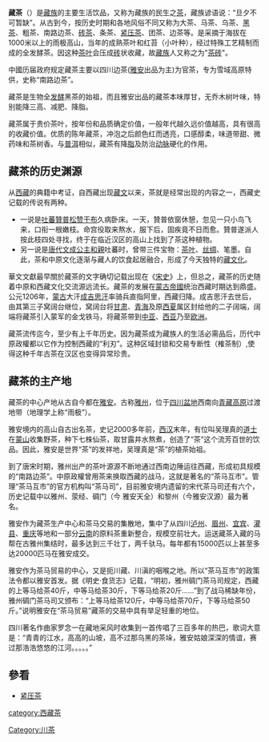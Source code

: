 '''藏茶'''（{{Bo|z=ཇ་སྦག་|w=ja sbag}}）是[[藏族|藏族]]的主要生活饮品，又称为藏族的民生之[[茶|茶]]，藏族谚语说：“旦夕不可暂缺”。从古到今，按历史时期和各地风俗不同又称为大茶、马茶、乌茶、[[黑茶|黑茶]]、粗茶、南路边茶、[[砖茶|砖茶]]、条茶、[[紧压茶|紧压茶]]、团茶、边茶等。是采摘于海拔在1000米以上的雨极高山，当年的成熟茶叶和红苔（小叶种），经过特殊工艺精制而成的全发酵茶。因这种[[茶叶|茶叶]]会压成[[砖|砖]]状收藏，故[[藏族|藏族]]人又称之为"[[茶砖|茶砖]]"。

中國历届政府规定藏茶主要以四川边茶([[雅安|雅安]]出品为主)为官茶，专为雪域高原特供，史称“南路边茶”。

藏茶是生物全[[发酵|发酵]]黑茶的始祖，而且雅安出品的藏茶本味厚甘，无乔木树叶味，特别能降三高、减肥、降脂。

藏茶属于贵价茶叶，按年份和品质确定价值，一般年代越久远价值越高，具有很高的收藏价值。优质的陈年藏茶，冲泡之后颜色红而透亮，口感醇柔，味道带甜、微药味和茶树香。与[[普洱|普洱]]相似，藏茶有降[[脂|脂]]及防治[[动脉|动脉]]硬化的作用。

==藏茶的历史渊源==
从[[西藏|西藏]]的典籍中考证，自西藏出现[[藏文|藏文]]以来，茶就是经常出现的内容之一，西藏史记载的传说有两种。
* 一说是[[吐蕃|吐蕃]][[贊普|贊普]][[松赞干布|松赞干布]]久病卧床。一天，贊普依窗休憩，忽见一只小鸟飞来，口衔一根嫩枝。命宫役取来熬水，服下后，固疾竟不日而愈。贊普遂派人按此枝四处寻找，终于在临近汉区的高山上找到了茶这种植物。
* 另一说是[[唐代|唐代]][[文成公主|文成公主]][[和親|和親]]吐蕃时，曾带三件宝物：[[茶叶|茶叶]]、[[丝绸|丝绸]]、笔墨。自此，茶和中原文化逐渐与藏人的饮食起居融合，形成了今天独特的[[藏文化|藏文化]]。

華文文獻最早關於藏茶的文字确切记载出现在《[[宋史|宋史]]》上，但总之，藏茶的历史随着中原和西藏文化交流源远流长。藏茶的发展在[[蒙古帝國|蒙古帝國]]统治西藏时期达到鼎盛。公元1206年，[[蒙古|蒙古]]大汗[[成吉思汗|成吉思汗]]率骑兵直指阿里，西藏归降。成吉思汗去世后，由其第三子窝阔台继位，窝阔台将[[甘肃|甘肃]]、[[青海|青海]]及原[[西夏|西夏]]属区封给他的二子阔端，阔端将藏茶引入蒙军的金戈铁马，将藏茶带到[[中亚|中亚]]、[[西亚|西亚]]乃至[[欧洲|欧洲]]。

藏茶流传迄今，至少有上千年历史。因为藏茶成为藏族人的生活必需品后，历代中原政權都以它作为控制西藏的“利刃”。这种区域封锁和交易专断性（榷茶制）,使得这种千年古茶在汉区也变得异常珍贵。

==藏茶的主产地==
藏茶的中心产地从古自今都在[[雅安|雅安]]。古称[[雅州|雅州]]，位于[[四川盆地|四川盆地]]西南向[[青藏高原|青藏高原]]过渡地带（地理学上称“雨极”）。

雅安境内的高山自古出名茶，史记2000多年前，[[西汉|西汉]]末年，有位叫吴理真的[[道士|道士]]在[[蒙山|蒙山]]收集野茶，种下七株仙茶，取甘露井水熬煮，创造了“茶”这个流芳百世的饮品。因此，雅安是世界“茶”的发祥地，吴理真是“茶”的植茶始祖。

到了唐宋时期，雅州出产的茶叶源源不断地通过西南边陲运往西藏，形成初具规模的“南路边茶”。中原政權曾用茶来换取西藏的战马，这就是著名的“茶马互市”。管理“茶马互市”的官方机构叫“茶马司”，目前雅安境内遗留的宋代茶马司还有六个，历史记载中以雅州、荥经、碉门（今 雅安天全）和黎州（今雅安汉源）最为著名。

雅安作为藏茶生产中心和茶马交易的集散地，集中了从四川[[泸州|泸州]]、[[眉州|眉州]]、[[宜宾|宜宾]]、[[灌县|灌县]]、[[重庆|重庆]]等地和一部分[[云南|云南]]的原料茶重新整合，规模空前壮大。运送藏茶入藏的马帮在古雅州集结时，最多达到三千壮丁，两千驮马。每年都有15000匹以上甚至多达20000匹马在雅安成交。

雅安作为茶马贸易的中心，又是扼川藏、川滇的咽喉之地。所以“茶马互市”的政策法令都以雅安首发。据《明史·食货志》记载，“明初，雅州碉门茶马司规定，西藏的上等马给茶40斤，中等马给茶30斤，下等马给茶20斤……”到了战马稀缺年份，雅州碉门茶马司又颁布：“上等马给茶120斤，中等马给茶70斤，下等马给茶50斤。”说明雅安在“茶马贸易”藏茶的交易中具有举足轻重的地位。

四川著名作曲家罗念一在藏地采风时收集到一首传唱了三百多年的热巴，歌词大意是：“青青的江水，高高的山坡，高不过那乌黑的茶垛，雅安姑娘深深的情谊，赛过那浩浩悠悠的江河。。。。。”

== 參看 ==
* [[紧压茶|紧压茶]]


[[Category:川茶|Category:川茶]]
[[category:西藏茶|category:西藏茶]]